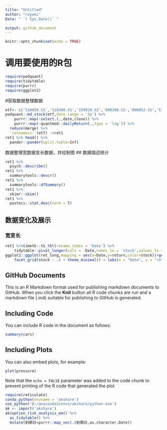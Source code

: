 ```yaml
---
title: "Untitled"
author: "roywei"
Date: " `r Sys.Date()` "

output: github_document
---
```


```r
knitr::opts_chunk$set(echo = TRUE)
```
# 调用要使用的R包
```r
require(pedquant)
require(tidytable)
require(purrr)
require(ggplot2)
```

#获取数据整理数据
```r
etf<- c('510050.SS','510300.SS','159919.SZ','000300.SS','000852.SS','510500.SS','159915.SZ','159922.SZ','159901.SZ','000016.SS')
pedquant::md_stock(etf,date_range = '3y') %>% 
    purrr::map(~select.(.,date,close)) %>% 
    purrr::map(~quantmod::dailyReturn(.,type = 'log')) %>% 
  reduce(merge) %>% 
  `colnames<-`(etf) ->ret1
ret1 %>% head() %>% 
  pander::pander(split.table=Inf)
```
数据整理宽数据变长数据，并绘制图
## 数据描述统计
```r
ret1 %>% 
  psych::describe()
ret1 %>% 
  summarytools::descr()
ret1 %>% 
  summarytools::dfSummary()
ret1 %>% 
  skimr::skim()
ret1 %>% 
  pastecs::stat.desc(norm = T)
```


## 数据变化及展示
### 宽变长
```r
ret1 %>%timetk::tk_tbl(rename_index = 'Date') %>% 
    tidytable::pivot_longer(cols = -Date,names_to = 'stock',values_to = 'return')->ret_long
ggplot2::ggplot(ret_long,mapping = aes(x=Date,y=return,color=stock))+geom_path(stat = "identity") +
    facet_grid(stock ~ .) + theme_minimal() + labs(x = "Date", y = "returns")
```

## GitHub Documents

This is an R Markdown format used for publishing markdown documents to GitHub. When you click the **Knit** button all R code chunks are run and a markdown file (.md) suitable for publishing to GitHub is generated.

## Including Code

You can include R code in the document as follows:

```r
summary(cars)
```

## Including Plots

You can also embed plots, for example:

```r
plot(pressure)
```

Note that the `echo = FALSE` parameter was added to the code chunk to prevent printing of the R code that generated the plot.
```r
require(reticulate)
conda_python(envname = 'akshare')
use_python('D:/anaconda3/envs/akshare/python.exe')
ak <- import('akshare')
ak$option_risk_analysis_em() %>% 
  as_tidytable() %>% 
  mutate(到期日=purrr::map_vec(.$到期日,as.character.Date))
```

